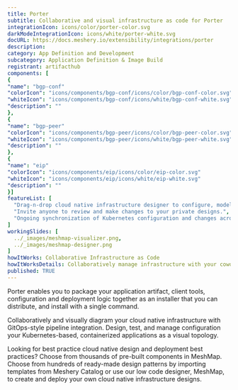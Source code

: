 ```yaml
---
title: Porter
subtitle: Collaborative and visual infrastructure as code for Porter
integrationIcon: icons/color/porter-color.svg
darkModeIntegrationIcon: icons/white/porter-white.svg
docURL: https://docs.meshery.io/extensibility/integrations/porter
description: 
category: App Definition and Development
subcategory: Application Definition & Image Build
registrant: artifacthub
components: [
{
"name": "bgp-conf"
"colorIcon": "icons/components/bgp-conf/icons/color/bgp-conf-color.svg"
"whiteIcon": "icons/components/bgp-conf/icons/white/bgp-conf-white.svg"
"description": ""
},
{
"name": "bgp-peer"
"colorIcon": "icons/components/bgp-peer/icons/color/bgp-peer-color.svg"
"whiteIcon": "icons/components/bgp-peer/icons/white/bgp-peer-white.svg"
"description": ""
},
{
"name": "eip"
"colorIcon": "icons/components/eip/icons/color/eip-color.svg"
"whiteIcon": "icons/components/eip/icons/white/eip-white.svg"
"description": ""
}]
featureList: [
  "Drag-n-drop cloud native infrastructure designer to configure, model, and deploy your workloads.",
  "Invite anyone to review and make changes to your private designs.",
  "Ongoing synchronization of Kubernetes configuration and changes across any number of clusters."
]
workingSlides: [
  ../_images/meshmap-visualizer.png,
  ../_images/meshmap-designer.png
]
howItWorks: Collaborative Infrastructure as Code
howItWorksDetails: Collaboratively manage infrastructure with your coworkers synchronously sharing the same designs.
published: TRUE
---
```

<p>
Porter enables you to package your application artifact, client tools, configuration and deployment logic together as an installer that you can distribute, and install with a single command.
</p>
<p>
    Collaboratively and visually diagram your cloud native infrastructure with GitOps-style pipeline integration. Design, test, and manage configuration your Kubernetes-based, containerized applications as a visual topology.
</p>
<p>
    Looking for best practice cloud native design and deployment best practices? Choose from thousands of pre-built components in MeshMap. Choose from hundreds of ready-made design patterns by importing templates from Meshery Catalog or use our low code designer, MeshMap, to create and deploy your own cloud native infrastructure designs.
</p>
